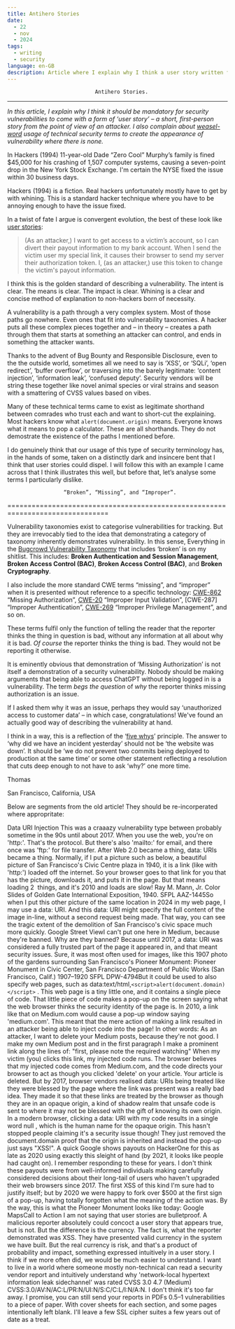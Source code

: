 ```yaml
---
title: Antihero Stories
date:
  - 22
  - nov
  - 2024
tags:
  - writing
  - security
language: en-GB
description: Article where I explain why I think a user story written from the point of view of an attacker should be mandatory.
---
```


                                Antihero Stories.
-------------------------------------------------------------------------------

*In this article, I explain why I think it should be *mandatory* for security
vulnerabilities to come with a form of ‘user story’ – a short, first-person
story from the point of view of an attacker. I also complain about
[weasel-word] usage of technical security terms to create the appearance of
vulnerability where there is none.*

[weasel-word]: https://en.wikipedia.org/wiki/Weasel_word "Weasel word
    (Wikipedia)"

In Hackers (1994) 11-year-old Dade “Zero Cool” Murphy’s family is fined $45,000
for his crashing of 1,507 computer systems, causing a seven-point drop in the
New York Stock Exchange. I'm certain the NYSE fixed the issue within 30
business days.

Hackers (1994) is a fiction. Real hackers unfortunately mostly have to get by
with whining. This is a standard hacker technique where you have to be annoying
enough to have the issue fixed.

In a twist of fate I argue is convergent evolution, the best of
these look like [user stories][user story]:

[user story]: https://en.wikipedia.org/wiki/user_story "User story (Wikipedia)"

> (As an attacker,) I want to get access to a victim’s account, so I can divert
> their payout information to my bank account. When I send the victim user my
> special link, it causes their browser to send my server their authorization
> token. I, (as an attacker,) use this token to change the victim's payout
> information.

I think this is the golden standard of describing a vulnerability. The intent
is clear. The means is clear. The impact is clear. Whining is a clear and
concise method of explanation to non-hackers born of necessity.

A vulnerability is a path through a very complex system. Most of those paths go
nowhere. Even ones that fit into vulnerability taxonomies. A hacker puts all
these complex pieces together and – in theory – creates a path through them
that starts at something an attacker can control, and ends in something the
attacker wants.

Thanks to the advent of Bug Bounty and Responsible Disclosure, even to the the
outside world, sometimes all we need to say is ‘XSS’, or ‘SQLi’, ‘open
redirect’, ‘buffer overflow’, or traversing into the barely legitimate:
‘content injection’, ‘information leak’, ‘confused deputy’. Security vendors
will be string these together like novel animal species or viral strains and
season with a smattering of CVSS values based on vibes.

Many of these technical terms came to exist as legitimate shorthand between
comrades who trust each and want to short-cut the explaining. Most hackers know
what `alert(document.origin)` means. Everyone knows what it means to pop a
calculator. These are all shorthands. They do not demostrate the existence of
the paths I mentioned before.

I do genuinely think that our usage of this type of security terminology has,
in the hands of some, taken on a distinctly dark and insincere bent that I
think that user stories could dispel. I will follow this with an example I came
across that I think illustrates this well, but before that, let’s analyse some
terms I particularly dislike.

                      “Broken”, “Missing”, and “Improper”.
===============================================================================

Vulnerability taxonomies exist to categorise vulnerabilities for tracking. But
they are irrevocably tied to the idea that demonstrating a category of taxonomy
inherently demonstrates vulnerability. In this sense, Everything in the
[Bugcrowd Vulnerability Taxonomy] that includes ‘broken’ is on my shitlist.
This includes: **Broken Authentication and Session Management**, **Broken
Access Control (BAC)**, **Broken Access Control (BAC)**, and **Broken
Cryptography**.

[Bugcrowd Vulnerability Taxonomy]:
    https://bugcrowd.com/vulnerability-rating-taxonomy

I also include the more standard CWE terms “missing”, and “improper” when it is
presented without reference to a specific technology: [CWE-862] “Missing
Authorization”, [CWE-20] “Improper Input Validation”, [CWE-287] “Improper
Authentication”, [CWE-269] “Improper Privilege Management”, and so on.

[CWE-862]: https://cwe.mitre.org/data/definitions/862.html
[CWE-20]: https://cwe.mitre.org/data/definitions/20.html
[CWE-297]: https://cwe.mitre.org/data/definitions/287.html
[CWE-269]: https://cwe.mitre.org/data/definitions/269.html

These terms fulfil only the function of telling the reader that the reporter
thinks the thing in question is bad, without any information at all about why
it is bad. *Of course* the reporter thinks the thing is bad. They would not be
reporting it otherwise.

It is eminently obvious that demonstration of ‘Missing Authorization’ is not
itself a demonstration of a security vulnerability. Nobody should be making
arguments that being able to access ChatGPT without being logged in is a
vulnerability. The term _begs the question_ of _why_ the reporter thinks
missing authorization is an issue.

If I asked them why it was an issue, perhaps they would say ‘unauthorized
access to customer data’ – in which case, congratulations! We've found an
actually good way of describing the vulnerability at hand.

I think in a way, this is a reflection of the ‘[five whys]’ principle. The
answer to ‘why did we have an incident yesterday’ should not be ‘the website
was down’. It should be ‘we do not prevent two commits being deployed to
production at the same time’ or some other statement reflecting a resolution
that cuts deep enough to not have to ask ‘why?’ one more time.

[five whys]: https://en.wikipedia.org/wiki/Five_whys "Wikipedia: Five whys"





Thomas

San Francisco, California, USA

Below are segments from the old article! They should be re-incorperated where
appropritate:

Data URI Injection This was a craaazy vulnerability type between probably
sometime in the 90s until about 2017. When you use the web, you're on 'http:'.
That's the protocol. But there's also 'mailto:' for email, and there once was
'ftp:' for file transfer. After Web 2.0 became a thing, data: URIs became a
thing. Normally, if I put a picture such as below, a beautiful picture of San
Francisco's Civic Centre plaza in 1940, it is a link (like with 'http:') loaded
off the internet. So your browser goes to that link for you that has the
picture, downloads it, and puts it in the page. But that means loading 2
 things, and it's 2010 and loads are slow! Ray M. Mann, Jr. Color Slides of
Golden Gate International Exposition, 1940. SFPL AAZ-1445So when I put this
other picture of the same location in 2024 in my web page, I may use a data:
URI. And this data: URI might specify the full content of the image in-line,
without a second request being made. That way, you can see the tragic extent of
the demolition of San Francisco's civic space much more quickly. Google
Street ViewI can't put one here in Medium, because they're banned. Why are they
banned? Because until 2017, a data: URI was considered a fully trusted part of
the page it appeared in, and that meant security issues. Sure, it was most
often used for images, like this 1907 photo of the gardens surrounding San
Francisco's Pioneer Monument: Pioneer Monument in Civic Center, San Francisco
Department of Public Works (San Francisco, Calif.) 1907–1920 SFPL DPW-4794But
it could be used to also specify web pages, such as
data:text/html,`<script>alert(document.domain)</script>` . This web page is a
tiny little one, and it contains a single piece of code. That little piece of
code makes a pop-up on the screen saying what the web browser thinks the
security identity of the page is. In 2010, a link like that on Medium.com would
cause a pop-up window saying 'medium.com'. This meant that the mere action of
making a link resulted in an attacker being able to inject code into the page!
In other words: As an attacker, I want to delete your Medium posts, because
they're not good. I make my own Medium post and in the first paragraph I make a
prominent link along the lines of: "first, please note the required watching"
When my victim (you) clicks this link, my injected code runs. The browser
believes that my injected code comes from Medium.com, and the code directs your
browser to act as though you clicked 'delete' on your article. Your article is
deleted. But by 2017, browser vendors realised data: URIs being treated like
they were blessed by the page where the link was present was a really bad idea.
They made it so that these links are treated by the browser as though they are
in an opaque origin, a kind of shadow realm that unsafe code is sent to where
it may not be blessed with the gift of knowing its own origin. In a modern
browser, clicking a data: URI with my code results in a single word null ,
which is the human name for the opaque origin. This hasn't stopped people
claiming it's a security issue though! They just removed the document.domain
proof that the origin is inherited and instead the pop-up just says "XSS!". A
quick Google shows payouts on HackerOne for this as late as 2020 using exactly
this sleight of hand (by 2021, it looks like people had caught on). I remember
responding to these for years. I don't think these payouts were from
well-informed individuals making carefully considered decisions about their
long-tail of users who haven't upgraded their web browsers since 2017. The
first XSS of this kind I'm sure had to justify itself; but by 2020 we were
happy to fork over $500 at the first sign of a pop-up, having totally forgotten
what the meaning of the action was. By the way, this is what the Pioneer
Monument looks like today: Google MapsCall to Action I am not saying that user
stories are bulletproof. A malicious reporter absolutely could concoct a user
story that appears true, but is not. But the difference is the currency. The
fact is, what the reporter demonstrated was XSS. They have presented valid
currency in the system we have built. But the real currency is risk, and that's
a product of probability and impact, something expressed intuitively in a user
story. I think if we more often did, we would be much easier to understand. I
want to live in a world where someone mostly non-technical can read a security
vendor report and intuitively understand why 'network-local hypertext
information leak sidechannel' was rated CVSS 3.0 4.7 (Medium)
CVSS:3.0/AV:N/AC:L/PR:N/UI:N/S:C/C:L/I:N/A:N. I don't think it's too far away.
I promise, you can still send your reports in PDFs 0.5–1 vulnerabilities to a
piece of paper. With cover sheets for each section, and some pages
intentionally left blank. I'll leave a few SSL cipher suites a few years out of
date as a treat.
